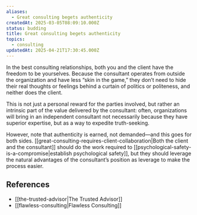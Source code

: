 ```yaml
---
aliases:
  - Great consulting begets authenticity
createdAt: 2025-03-05T08:09:10.000Z
status: budding
title: Great consulting begets authenticity
topics:
  - consulting
updatedAt: 2025-04-21T17:30:45.000Z
---
```

In the best consulting relationships, both you and the client have the freedom to be yourselves. Because the consultant operates from outside the organization and have less “skin in the game,” they don’t need to hide their real thoughts or feelings behind a curtain of politics or politeness, and neither does the client.

This is not just a personal reward for the parties involved, but rather an intrinsic part of the value delivered by the consultant: often, organizations will bring in an independent consultant not necessarily because they have superior expertise, but as a way to expedite truth-seeking.

However, note that authenticity is earned, not demanded—and this goes for both sides. [[great-consulting-requires-client-collaboration|Both the client and the consultant]] should do the work required to [[psychological-safety-is-a-compromise|establish psychological safety]], but they should leverage the natural advantages of the consultant’s position as leverage to make the process easier.

## References

- [[the-trusted-advisor|The Trusted Advisor]]
- [[flawless-consulting|Flawless Consulting]]
